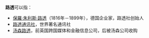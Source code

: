 '''路透'''可以指：

* [[保羅·朱利斯·路透|保羅·朱利斯·路透]]（1816年－1899年），德国企业家，路透社创始人
* [[路透通讯社|路透通讯社]]，世界著名通讯社
* [[汤森路透|汤森路透]]，前英国跨国媒体和金融信息公司，后被汤森公司收购

{{disambig|CAT=二字消歧义}}